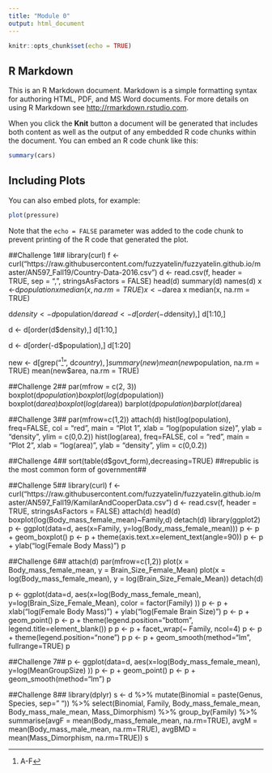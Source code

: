 ```yaml
---
title: "Module 0"
output: html_document
---
```


```r
knitr::opts_chunk$set(echo = TRUE)
```

## R Markdown

This is an R Markdown document. Markdown is a simple formatting syntax for authoring HTML, PDF, and MS Word documents. For more details on using R Markdown see <http://rmarkdown.rstudio.com>.

When you click the **Knit** button a document will be generated that includes both content as well as the output of any embedded R code chunks within the document. You can embed an R code chunk like this:

```r
summary(cars)
```

## Including Plots

You can also embed plots, for example:

```r
plot(pressure)
```

Note that the `echo = FALSE` parameter was added to the code chunk to prevent printing of the R code that generated the plot.

##Challenge 1##
library(curl)
f <- curl("https://raw.githubusercontent.com/fuzzyatelin/fuzzyatelin.github.io/master/AN597_Fall19/Country-Data-2016.csv")
d <- read.csv(f, header = TRUE, sep = ",", stringsAsFactors = FALSE)
head(d)
summary(d)
names(d)
x <-d$population
x
median(x, na.rm = TRUE)
x <-d$area
x
median(x, na.rm = TRUE)

d$density <- d$population/d$area
d <- d[order(-d$density),]
d[1:10,]

d <- d[order(d$density),]
d[1:10,]

d <- d[order(-d$population),]
d[1:20]

new <- d[grep("^[A-F]", d$country),]
summary(new)
mean(new$population, na.rm = TRUE)
mean(new$area, na.rm = TRUE)

##Challenge 2##
par(mfrow = c(2, 3))
boxplot(d$population)
boxplot(log(d$population))
boxplot(d$area)
boxplot(log(d$area))
barplot(d$population)
barplot(d$area)

##Challenge 3##
par(mfrow=c(1,2))
attach(d)
hist(log(population), freq=FALSE, col = "red", main = "Plot 1", xlab = "log(population size)", ylab = "density", ylim = c(0,0.2))
hist(log(area), freq=FALSE, col = "red", main = "Plot 2", xlab = "log(area)", ylab = "density", ylim = c(0,0.2))

##Challenge 4##
sort(table(d$govt_form),decreasing=TRUE)
##republic is the most common form of government##

##Challenge 5##
library(curl)
f <- curl("https://raw.githubusercontent.com/fuzzyatelin/fuzzyatelin.github.io/master/AN597_Fall19/KamilarAndCooperData.csv")
d <- read.csv(f, header = TRUE, stringsAsFactors = FALSE)
attach(d)
head(d)
boxplot(log(Body_mass_female_mean)~Family,d)
detach(d)
library(ggplot2)
p <- ggplot(data=d, aes(x=Family, y=log(Body_mass_female_mean)))
p <- p + geom_boxplot()
p <- p + theme(axis.text.x=element_text(angle=90))
p <- p + ylab("log(Female Body Mass)")
p

##Challenge 6##
attach(d)
par(mfrow=c(1,2))
plot(x = Body_mass_female_mean, y = Brain_Size_Female_Mean)
plot(x = log(Body_mass_female_mean), y = log(Brain_Size_Female_Mean))
detach(d)

p <- ggplot(data=d, aes(x=log(Body_mass_female_mean),
y=log(Brain_Size_Female_Mean),
color = factor(Family)
))
p <- p + xlab("log(Female Body Mass)") + ylab("log(Female Brain Size)")
p <- p + geom_point()
p <- p + theme(legend.position="bottom", legend.title=element_blank())
p
p <- p + facet_wrap(~ Family, ncol=4)
p <- p + theme(legend.position="none")
p
p <- p + geom_smooth(method="lm", fullrange=TRUE)
p

##Challenge 7##
p <- ggplot(data=d, aes(x=log(Body_mass_female_mean),
y=log(MeanGroupSize)
))
p <- p + geom_point()
p <- p + geom_smooth(method="lm")
p

##Challenge 8##
library(dplyr)
s <- d %>%
mutate(Binomial = paste(Genus, Species, sep=" ")) %>%
select(Binomial, Family, Body_mass_female_mean, Body_mass_male_mean, Mass_Dimorphism) %>%
group_by(Family) %>%
summarise(avgF = mean(Body_mass_female_mean, na.rm=TRUE),
avgM = mean(Body_mass_male_mean, na.rm=TRUE),
avgBMD = mean(Mass_Dimorphism, na.rm=TRUE))
s

